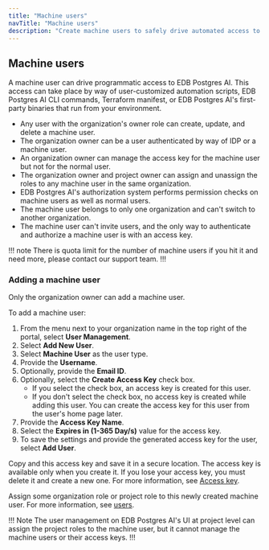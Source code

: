 ```yaml
---
title: "Machine users"
navTitle: "Machine users"
description: "Create machine users to safely drive automated access to EDB Postgres AI"
---
```


## Machine users

A machine user can drive programmatic access to EDB Postgres AI. 
This access can take place by way of user-customized automation scripts, EDB Postgres AI CLI commands, Terraform manifest, or EDB Postgres AI's first-party binaries that run from your environment.

- Any user with the organization's owner role can create, update, and delete a machine user.
- The organization owner can be a user authenticated by way of IDP or a machine user.
- An organization owner can manage the access key for the machine user but not for the normal user.
- The organization owner and project owner can assign and unassign the roles to any machine user in the same organization.
- EDB Postgres AI's authorization system performs permission checks on machine users as well as normal users.
- The machine user belongs to only one organization and can't switch to another organization.
- The machine user can't invite users, and the only way to authenticate and authorize a machine user is with an access key.

!!! note
There is quota limit for the number of machine users if you hit it and need more, please contact our support team.
!!!

### Adding a machine user

Only the organization owner can add a machine user.

To add a machine user:

1. From the menu next to your organization name in the top right of the portal, select **User Management**.
1. Select **Add New User**.
1. Select **Machine User** as the user type.
1. Provide the **Username**.
1. Optionally, provide the **Email ID**.
1. Optionally, select the **Create Access Key** check box. 
    - If you select the check box, an access key is created for this user.
    - If you don't select the check box, no access key is created while adding this user. You can create the access key for this user from the user's home page later.
1. Provide the **Access Key Name**.
1. Select the **Expires in (1-365 Day/s)** value for the access key.
1. To save the settings and provide the generated access key for the user, select **Add User**. 

Copy and this access key and save it in a secure location. The access key is available only when you create it. If you lose your access key, you must delete it and create a new one. For more information, see [Access key](../reference/access_key/).

Assign some organization role or project role to this newly created machine user. For more information, see [users](#users).

!!! Note
The user management on EDB Postgres AI's UI at project level can assign the project roles to the machine user, but it cannot manage the machine users or their access keys.
!!!

